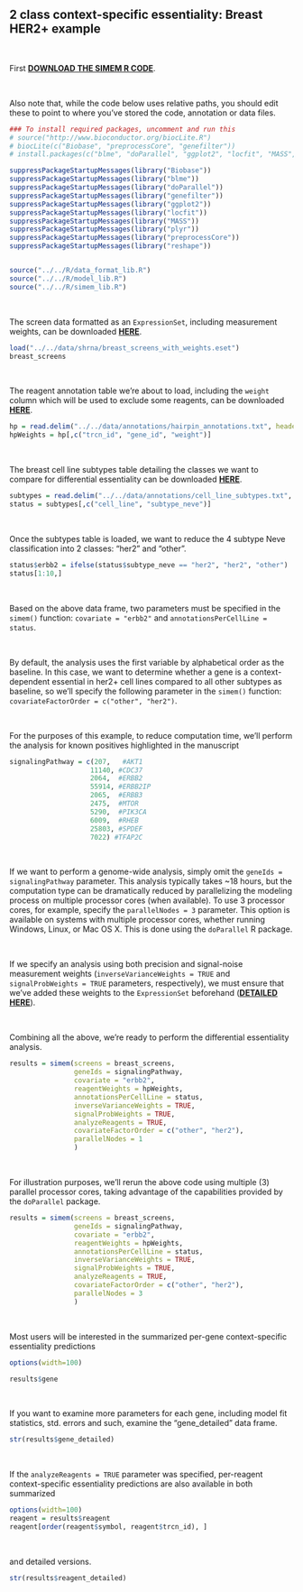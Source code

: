 2 class context-specific essentiality: Breast HER2+ example
-------------------------------------------------------------

&nbsp;

First [__DOWNLOAD THE SIMEM R CODE__](https://github.com/neellab/simem/tree/master/R). 

&nbsp;

Also note that, while the code below uses relative paths, you should edit these to point to where you've stored the code, annotation or data files.

```r

### To install required packages, uncomment and run this
# source("http://www.bioconductor.org/biocLite.R")
# biocLite(c("Biobase", "preprocessCore", "genefilter"))
# install.packages(c("blme", "doParallel", "ggplot2", "locfit", "MASS", "plyr", "reshape"))

suppressPackageStartupMessages(library("Biobase"))
suppressPackageStartupMessages(library("blme"))
suppressPackageStartupMessages(library("doParallel"))
suppressPackageStartupMessages(library("genefilter"))
suppressPackageStartupMessages(library("ggplot2"))
suppressPackageStartupMessages(library("locfit"))
suppressPackageStartupMessages(library("MASS"))
suppressPackageStartupMessages(library("plyr"))
suppressPackageStartupMessages(library("preprocessCore"))
suppressPackageStartupMessages(library("reshape"))


source("../../R/data_format_lib.R")
source("../../R/model_lib.R")
source("../../R/simem_lib.R")
```
&nbsp;

The screen data formatted as an `ExpressionSet`, including measurement weights, can be downloaded [__HERE__](https://www.dropbox.com/s/dp278iu9kle98fy/breast_screens_with_weights.eset?dl=1).

```r

load("../../data/shrna/breast_screens_with_weights.eset")
breast_screens
```
&nbsp;

The reagent annotation table we're about to load, including the `weight` column which will be used to exclude some reagents, can be downloaded [__HERE__](https://github.com/neellab/simem/blob/master/data/annotations/hairpin_annotations.txt.zip?raw=true).
<!---
(https://github.com/neellab/bfg/blob/gh-pages/data/annotations/hairpin_annotations.txt.zip?raw=true).
-->

```r
hp = read.delim("../../data/annotations/hairpin_annotations.txt", header=T, as.is=T, check.names=F)
hpWeights = hp[,c("trcn_id", "gene_id", "weight")]
```
&nbsp;

The breast cell line subtypes table detailing the classes we want to compare for differential essentiality can be downloaded [__HERE__](https://github.com/neellab/simem/blob/master/data/annotations/cell_line_subtypes.txt.zip?raw=true).
<!---
(https://github.com/neellab/bfg/blob/gh-pages/data/annotations/cell_line_subtypes.txt.zip?raw=true).
-->

```r
subtypes = read.delim("../../data/annotations/cell_line_subtypes.txt", header=T, as.is=T, check.names=F)
status = subtypes[,c("cell_line", "subtype_neve")]
```
&nbsp;

Once the subtypes table is loaded, we want to reduce the 4 subtype Neve classification into 2 classes: "her2" and "other". 

```r
status$erbb2 = ifelse(status$subtype_neve == "her2", "her2", "other")
status[1:10,]
```
&nbsp;

Based on the above data frame, two parameters must be specified in the `simem()` function: `covariate = "erbb2"` and `annotationsPerCellLine = status`.

&nbsp;

By default, the analysis uses the first variable by alphabetical order as the baseline. In this case, we want to determine whether a gene is a context-dependent essential in her2+ cell lines compared to all other subtypes as baseline, so we'll specify the following parameter in the `simem()` function: `covariateFactorOrder = c("other", "her2")`.

&nbsp;

For the purposes of this example, to reduce computation time, we'll perform the analysis for known positives highlighted in the manuscript

```r
signalingPathway = c(207,   #AKT1
                    11140, #CDC37
                    2064,  #ERBB2
                    55914, #ERBB2IP
                    2065,  #ERBB3
                    2475,  #MTOR
                    5290,  #PIK3CA
                    6009,  #RHEB
                    25803, #SPDEF
                    7022) #TFAP2C
```
&nbsp;

If we want to perform a genome-wide analysis, simply omit the `geneIds = signalingPathway` parameter. This analysis typically takes ~18 hours, but the computation type can be dramatically reduced by parallelizing the modeling process on multiple processor cores (when available). To use 3 processor cores, for example, specify the `parallelNodes = 3` parameter. This option is available on systems with multiple processor cores, whether running Windows, Linux, or Mac OS X. This is done using the `doParallel` R package.

&nbsp;

If we specify an analysis using both precision and signal-noise measurement weights (`inverseVarianceWeights = TRUE` and `signalProbWeights = TRUE` parameters, respectively), we must ensure that we've added these weights to the `ExpressionSet` beforehand ([__DETAILED HERE__](https://neellab.github.io/simem/documentation/markdown/weights_precision.html)).

&nbsp;

Combining all the above, we're ready to perform the differential essentiality analysis.

```r

results = simem(screens = breast_screens,
                geneIds = signalingPathway,
                covariate = "erbb2",
                reagentWeights = hpWeights,
                annotationsPerCellLine = status,
                inverseVarianceWeights = TRUE,
                signalProbWeights = TRUE,
                analyzeReagents = TRUE,
                covariateFactorOrder = c("other", "her2"), 
                parallelNodes = 1
                )
```
&nbsp;

For illustration purposes, we'll rerun the above code using multiple (3) parallel processor cores, taking advantage of the capabilities provided by the `doParallel` package.

```r

results = simem(screens = breast_screens,
                geneIds = signalingPathway,
                covariate = "erbb2",
                reagentWeights = hpWeights,
                annotationsPerCellLine = status,
                inverseVarianceWeights = TRUE,
                signalProbWeights = TRUE,
                analyzeReagents = TRUE,
                covariateFactorOrder = c("other", "her2"), 
                parallelNodes = 3
                )
```
&nbsp;


Most users will be interested in the summarized per-gene context-specific essentiality predictions

```r
options(width=100)

results$gene
```
&nbsp;

If you want to examine more parameters for each gene, including model fit statistics, std. errors and such, examine the "gene_detailed" data frame.

```r
str(results$gene_detailed)
```
&nbsp;

If the `analyzeReagents = TRUE` parameter was specified, per-reagent context-specific essentiality predictions are also available in both summarized

```r
options(width=100)
reagent = results$reagent
reagent[order(reagent$symbol, reagent$trcn_id), ]
```
&nbsp;

and detailed versions.

```r
str(results$reagent_detailed)
```

